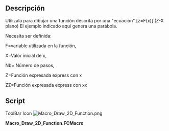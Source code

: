 <languages/>
{{Macro/es
|Name=Draw 2D Function
|Translate=Draw 2D Function
|Icon=Macro_Draw_2D_Function.png
|Description= Utilízala para dibujar una función descrita por una "ecuación" [z=F(x)] (Z-X plano)
|Author=unknown
|Version=1.0
|Date=2011-08-01
|FCVersion=All
|Download=[https://www.freecadweb.org/wiki/images/3/36/Macro_Draw_2D_Function.png ToolBar Icon]
}}

==Descripción==
Utilízala para dibujar una función descrita por una "ecuación" [z=F(x)] (Z-X plano) El ejemplo indicado aquí genera una parábola.

Necesita ser definida:

F=variable utilizada en la función,

X=Valor inicial de x,

Nb= Número de pasos,

Z=Función expresada  express con x 

ZZ=Función expresada  express con xx

==Script==

ToolBar Icon [[Image:Macro_Draw_2D_Function.png]]

'''Macro_Draw_2D_Function.FCMacro'''

{{MacroCode|code=

# F = variable used in the function,
# X = initial value of x,
# Nb = Number of step,
# Z = function express with x
# ZZ = function express with xx

import FreeCAD, FreeCADGui, Part
import math
F=800
X=-500
Nb=10
Step=1000/Nb
Y=0
for I in range(Nb):
	XX=X+Step 
 	Z=X*X/(4*F)
 	ZZ=XX*XX/(4*F)
 	if I==0:
 		print( "Le test est vrai !")
 		nomme=Part.makeLine((X,Y,Z),(XX,Y,ZZ))
 		WWire=Part.Wire([nomme])
 	else :
 		print( "Le test est 2 !")
 		nomme=Part.makeLine((X,Y,Z),(XX,Y,ZZ))		
 		WWire=Part.Wire([WWire,nomme])
 	X=XX 
 
Part.show(WWire)

}}